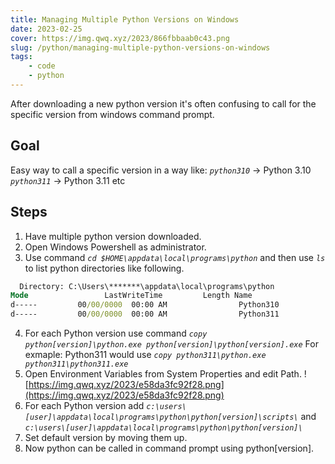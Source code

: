 ```yaml
---
title: Managing Multiple Python Versions on Windows
date: 2023-02-25
cover: https://img.qwq.xyz/2023/866fbbaab0c43.png
slug: /python/managing-multiple-python-versions-on-windows
tags:
    - code
    - python
---
```



After downloading a new python version it's often confusing to call for the specific version from windows command prompt.

## Goal
Easy way to call a specific version in a way like:
_`python310`_ -> Python 3.10
_`python311`_ -> Python 3.11
etc


## Steps
1. Have multiple python version downloaded.
2. Open Windows Powershell as administrator.
3. Use command _`cd $HOME\appdata\local\programs\python`_ and then use _`ls`_ to list python directories like following.

```cmd
  Directory: C:\Users\*******\appdata\local\programs\python
Mode                 LastWriteTime         Length Name
d-----         00/00/0000  00:00 AM                Python310
d-----         00/00/0000  00:00 AM                Python311
```
4. For each Python version use command _`copy python[version]\python.exe python[version]\python[version].exe`_
For exmaple: Python311 would use _`copy python311\python.exe python311\python311.exe`_
5. Open Environment Variables from System Properties and edit Path.
![https://img.qwq.xyz/2023/e58da3fc92f28.png](https://img.qwq.xyz/2023/e58da3fc92f28.png)
6. For each Python version add _`c:\users\[user]\appdata\local\programs\python\python[version]\scripts\`_ and _`c:\users\[user]\appdata\local\programs\python\python[version]\`_
7. Set default version by moving them up.
8. Now python can be called in command prompt using python[version].
